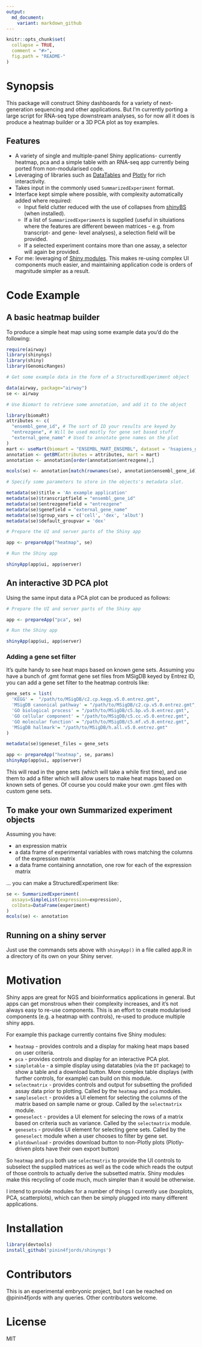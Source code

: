 ```yaml
---
output:
  md_document:
    variant: markdown_github
---
```


<!-- README.md is generated from README.Rmd. Please edit that file -->

```r
knitr::opts_chunk$set(
  collapse = TRUE,
  comment = "#>",
  fig.path = "README-"
)
```

# Synopsis

This package will construct Shiny dashboards for a variety of next-generation sequencing and other applications. But I'm currently porting a large script for RNA-seq type downstream analyses, so for now all it does is produce a heatmap builder or a 3D PCA plot as toy examples.   

## Features

* A variety of single and multiple-panel Shiny applications- currently heatmap, pca and a simple table with an RNA-seq app currently being ported from non-modularised code.
* Leveraging of libraries such as [DataTables](https://rstudio.github.io/DT/) and [Plotly](https://plot.ly/) for rich interactivity.
* Takes input in the commonly used `SummarizedExperiment` format. 
* Interface kept simple where possible, with complexity automatically added where required:
    * Input field clutter reduced with the use of collapses from [shinyBS](https://ebailey78.github.io/shinyBS/index.html) (when installed).
    * If a list of `SummarizedExperiment`s is supplied (useful in situiations where the features are different beween matrices - e.g. from transcript- and gene- level analyses), a selection field will be provided.
    * If a selected experiment contains more than one assay, a selector will again be provided.
* For me: leveraging of [Shiny modules](http://shiny.rstudio.com/articles/modules.html). This makes re-using complex UI components much easier, and maintaining application code is orders of magnitude simpler as a result.

# Code Example

## A basic heatmap builder

To produce a simple heat map using some example data you'd do the following:

```r
require(airway)
library(shinyngs)
library(shiny)
library(GenomicRanges)

# Get some example data in the form of a StructuredExperiment object

data(airway, package="airway")
se <- airway

# Use Biomart to retrieve some annotation, and add it to the object

library(biomaRt)
attributes <- c(
  "ensembl_gene_id", # The sort of ID your results are keyed by
  "entrezgene", # Will be used mostly for gene set based stuff
  "external_gene_name" # Used to annotate gene names on the plot
)
mart <- useMart(biomart = "ENSEMBL_MART_ENSEMBL", dataset = 'hsapiens_gene_ensembl', host='www.ensembl.org')
annotation <- getBM(attributes = attributes, mart = mart)
annotation <- annotation[order(annotation$entrezgene),]

mcols(se) <- annotation[match(rownames(se), annotation$ensembl_gene_id),]

# Specify some parameters to store in the objects's metadata slot. 

metadata(se)$title = 'An example application'
metadata(se)$transcriptfield = "ensembl_gene_id" 
metadata(se)$entrezgenefield = "entrezgene"
metadata(se)$genefield = "external_gene_name"
metadata(se)$group_vars = c('cell', 'dex', 'albut') 
metadata(se)$default_groupvar = 'dex'

# Prepare the UI and server parts of the Shiny app

app <- prepareApp("heatmap", se)

# Run the Shiny app

shinyApp(app$ui, app$server)
```

## An interactive 3D PCA plot

Using the same input data a PCA plot can be produced as follows:

```r

# Prepare the UI and server parts of the Shiny app

app <- prepareApp("pca", se)

# Run the Shiny app

shinyApp(app$ui, app$server)
```

### Adding a gene set filter

It's quite handy to see heat maps based on known gene sets. Assuming you have a bunch of .gmt format gene set files from MSigDB keyed by Entrez ID, you can add a gene set filter to the heatmap controls like:

```r
gene_sets = list(
  'KEGG' =  "/path/to/MSigDB/c2.cp.kegg.v5.0.entrez.gmt",
  'MSigDB canonical pathway' = "/path/to/MSigDB/c2.cp.v5.0.entrez.gmt",
  'GO biological process' = "/path/to/MSigDB/c5.bp.v5.0.entrez.gmt",
  'GO cellular component' = "/path/to/MSigDB/c5.cc.v5.0.entrez.gmt",
  'GO molecular function' = "/path/to/MSigDB/c5.mf.v5.0.entrez.gmt",
  'MSigDB hallmark'= "/path/to/MSigDB/h.all.v5.0.entrez.gmt"
)

metadata(se)$geneset_files = gene_sets

app <- prepareApp("heatmap", se, params)
shinyApp(app$ui, app$server)
```

This will read in the gene sets (which will take a while first time), and use them to add a filter which will allow users to make heat maps based on known sets of genes. Of course you could make your own .gmt files with custom gene sets.

## To make your own Summarized experiment objects

Assuming you have: 

* an expression matrix
* a data frame of experimental variables with rows matching the columns of the expression matrix 
* a data frame containing annotation, one row for each of the expression matrix

... you can make a StructuredExperiment like:

```r
se <- SummarizedExperiment(
  assays=SimpleList(expression=expression),
  colData=DataFrame(experiment)
)
mcols(se) <- annotation
```

## Running on a shiny server

Just use the commands sets above with `shinyApp()` in a file called app.R in a directory of its own on your Shiny server.

# Motivation

Shiny apps are great for NGS and bioinformatics applications in general. But apps can get monstrous when their complexity increases, and it's not always easy to re-use components. This is an effort to create modularised components (e.g. a heatmap with controls), re-used to produce multiple shiny apps.

For example this package currently contains five Shiny modules: 

* `heatmap` - provides controls and a display for making heat maps based on user criteria.
* `pca` - provides controls and display for an interactive PCA plot.
* `simpletable` - a simple display using datatables (via the `DT` package) to show a table and a download button. More complex table displays (with further controls, for example) can build on this module.
* `selectmatrix` - provides controls and output for subsetting the profided assay data prior to plotting. Called by the `heatmap` and `pca` modules.
* `sampleselect` - provides a UI element for selecting the columns of the matrix based on sample name or group. Called by the `selectmatrix` module.
* `geneselect` - provides a UI element for selecing the rows of a matrix based on criteria such as variance. Called by the `selectmatrix` module.
* `genesets` - provides UI element for selecting gene sets. Called by the `geneselect` module when a user chooses to filter by gene set. 
* `plotdownload` - provides download button to non-Plotly plots (Plotly-driven plots have their own export button)

So `heatmap` and `pca` both use `selectmatrix` to provide the UI controls to subselect the supplied matrices as well as the code which reads the output of those controls to actually derive the subsetted matrix. Shiny modules make this recycling of code much, much simpler than it would be otherwise. 

I intend to provide modules for a number of things I currently use (boxplots, PCA, scatterplots), which can then be simply plugged into many different applications.

# Installation

```r
library(devtools)
install_github('pinin4fjords/shinyngs')
```

# Contributors

This is an experimental embryonic project, but I can be reached on @pinin4fjords with any queries. Other contributors welcome.

# License

MIT